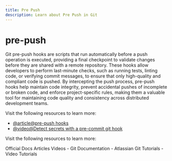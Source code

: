 ```yaml
---
title: Pre Push
description: Learn about Pre Push in Git
---
```


# pre-push

Git pre-push hooks are scripts that run automatically before a push operation is executed, providing a final checkpoint to validate changes before they are shared with a remote repository. These hooks allow developers to perform last-minute checks, such as running tests, linting code, or verifying commit messages, to ensure that only high-quality and compliant code is pushed. By intercepting the push process, pre-push hooks help maintain code integrity, prevent accidental pushes of incomplete or broken code, and enforce project-specific rules, making them a valuable tool for maintaining code quality and consistency across distributed development teams.

Visit the following resources to learn more:

- [@article@pre-push hooks](https://dev.to/jameson/pre-push-hooks-42g5)
- [@video@Detect secrets with a pre-commit git hook](https://www.youtube.com/watch?v=8bDKn3y7Br4)

Visit the following resources to learn more:

<Tabs defaultValue="official">
<TabsList>
<TabsTrigger value="official">Official Docs</TabsTrigger>
<TabsTrigger value="article">Articles</TabsTrigger>
<TabsTrigger value="video">Videos</TabsTrigger>
</TabsList>

<TabsContent value="official">
- <Link href="https://git-scm.com/docs">Git Documentation</Link>
</TabsContent>
<TabsContent value="article">
- <Link href="https://www.atlassian.com/git/tutorials">Atlassian Git Tutorials</Link>
</TabsContent>
<TabsContent value="video">
- <Link href="https://www.youtube.com/results?search_query=git+pre-push+tutorial">Video Tutorials</Link>
</TabsContent>
</Tabs>

<Outlet path="2-git-basics/commands/pre-push" />
